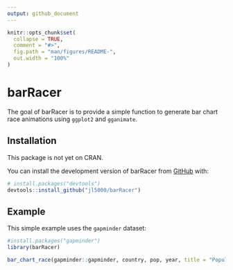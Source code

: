 ```yaml
---
output: github_document
---
```


<!-- README.md is generated from README.Rmd. Please edit that file -->

```r
knitr::opts_chunk$set(
  collapse = TRUE,
  comment = "#>",
  fig.path = "man/figures/README-",
  out.width = "100%"
)
```

# barRacer

<!-- badges: start -->
<!-- badges: end -->

The goal of barRacer is to provide a simple function to generate bar chart race animations using `ggplot2` and `gganimate`.

## Installation

This package is not yet on CRAN.

You can install the development version of barRacer from [GitHub](https://github.com/) with:

``` r
# install.packages("devtools")
devtools::install_github("jl5000/barRacer")
```
## Example

This simple example uses the `gapminder` dataset:

```r
#install.packages("gapminder")
library(barRacer)

bar_chart_race(gapminder::gapminder, country, pop, year, title = "Population over time")
```

